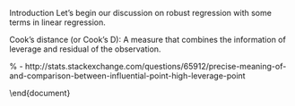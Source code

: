 Introduction
Let's begin our discussion on robust regression with some terms in linear regression.

\begin{description}
\*[Residual] The difference between the predicted value (based on the regression equation) and the actual, observed value.

\*[Outlier] In linear regression, an outlier is an observation with  residual. In other words, it is an observation whose dependent-variable value is unusual given its value on the predictor variables. An outlier may indicate a sample peculiarity or may indicate a data entry error or other problem.

\*[Leverage] An observation with an extreme value on a predictor variable is a point with high leverage. Leverage is a measure of how far an independent variable deviates from its mean. High leverage points can have a great amount of effect on the estimate of regression coefficients.

\*[Influence] An observation is said to be influential if removing the observation substantially changes the estimate of the regression coefficients.  Influence can be thought of as the product of leverage and outlierness.

\end{description}

Cook's distance (or Cook's D): A measure that combines the information of leverage and residual of the observation.


% - http://stats.stackexchange.com/questions/65912/precise-meaning-of-and-comparison-between-influential-point-high-leverage-point




\end{document}
